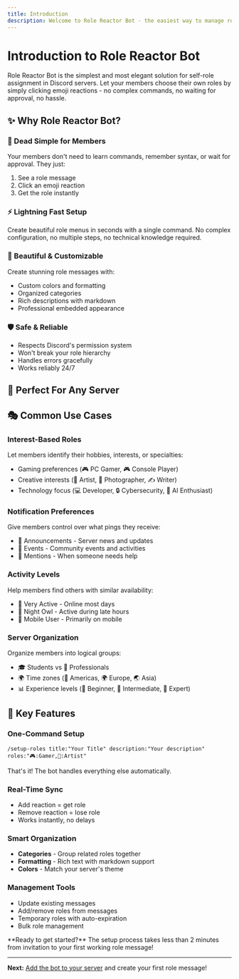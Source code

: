 ```yaml
---
title: Introduction
description: Welcome to Role Reactor Bot - the easiest way to manage role assignments in Discord
---
```



# Introduction to Role Reactor Bot

Role Reactor Bot is the simplest and most elegant solution for self-role assignment in Discord servers. Let your members choose their own roles by simply clicking emoji reactions - no complex commands, no waiting for approval, no hassle.

## ✨ Why Role Reactor Bot?

### 🎯 Dead Simple for Members
Your members don't need to learn commands, remember syntax, or wait for approval. They just:
1. See a role message
2. Click an emoji reaction  
3. Get the role instantly

### ⚡ Lightning Fast Setup
Create beautiful role menus in seconds with a single command. No complex configuration, no multiple steps, no technical knowledge required.

### 🎨 Beautiful & Customizable
Create stunning role messages with:
- Custom colors and formatting
- Organized categories
- Rich descriptions with markdown
- Professional embedded appearance

### 🛡️ Safe & Reliable
- Respects Discord's permission system
- Won't break your role hierarchy
- Handles errors gracefully
- Works reliably 24/7

## 🚀 Perfect For Any Server

<Cards>
  <Card 
    title="Gaming Communities" 
    description="Game preferences, platform choices, skill levels"
  />
  <Card 
    title="Study Groups" 
    description="Subjects, study schedules, academic levels"
  />
  <Card 
    title="Creative Communities" 
    description="Art styles, creative mediums, skill sharing"
  />
  <Card 
    title="Business Servers" 
    description="Departments, project teams, notification preferences"
  />
</Cards>

## 🎭 Common Use Cases

### Interest-Based Roles
Let members identify their hobbies, interests, or specialties:
- Gaming preferences (🎮 PC Gamer, 🎮 Console Player)
- Creative interests (🎨 Artist, 📸 Photographer, ✍️ Writer)
- Technology focus (💻 Developer, 🔒 Cybersecurity, 🤖 AI Enthusiast)

### Notification Preferences
Give members control over what pings they receive:
- 📢 Announcements - Server news and updates
- 🎉 Events - Community events and activities  
- 🔔 Mentions - When someone needs help

### Activity Levels
Help members find others with similar availability:
- 🌟 Very Active - Online most days
- 🌙 Night Owl - Active during late hours
- 📱 Mobile User - Primarily on mobile

### Server Organization
Organize members into logical groups:
- 🎓 Students vs 👔 Professionals
- 🌍 Time zones (🌅 Americas, 🌍 Europe, 🌏 Asia)
- 📊 Experience levels (👶 Beginner, 💪 Intermediate, 🧠 Expert)

## 🔧 Key Features

### One-Command Setup
```
/setup-roles title:"Your Title" description:"Your description" roles:"🎮:Gamer,🎨:Artist"
```
That's it! The bot handles everything else automatically.

### Real-Time Sync
- Add reaction = get role
- Remove reaction = lose role  
- Works instantly, no delays

### Smart Organization
- **Categories** - Group related roles together
- **Formatting** - Rich text with markdown support
- **Colors** - Match your server's theme

### Management Tools
- Update existing messages
- Add/remove roles from messages
- Temporary roles with auto-expiration
- Bulk role management

<Callout type="info">
**Ready to get started?** The setup process takes less than 2 minutes from invitation to your first working role message!
</Callout>

---

**Next:** [Add the bot to your server](/getting-started/adding-bot) and create your first role message!
